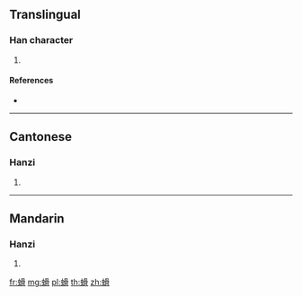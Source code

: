 {{character info/new}}
==Translingual==

===Han character===
{{Han char|rn=142|rad=虫|as=10|sn=16|four=57127|canj=LIBBB}}

# {{defn|Han|sort=虫10}}

====References====
* {{Han ref|kx=1093.240|dkj=33411|dj=1558.170|hdz=42878.090|uh=8796|ud=34710|bh=EB62|bd=60258}}

----

==Cantonese==

===Hanzi===
{{yue-hanzi|jyut=|y=waat6}}

# {{defn|lang=yue|sort=虫10}}

----

==Mandarin==

===Hanzi===
{{cmn-hanzi|pin=[[huá]] ([[hua2]])|wg=hua<sup>2</sup>}}

# {{defn|lang=cmn|sort=虫10}}

[[fr:螖]]
[[mg:螖]]
[[pl:螖]]
[[th:螖]]
[[zh:螖]]